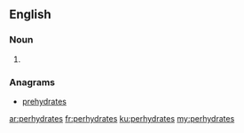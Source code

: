 ==English==

===Noun===
{{head|en|plural}}

# {{plural of|perhydrate|lang=en}}

===Anagrams===
* [[prehydrates#English|prehydrates]]

[[ar:perhydrates]]
[[fr:perhydrates]]
[[ku:perhydrates]]
[[my:perhydrates]]